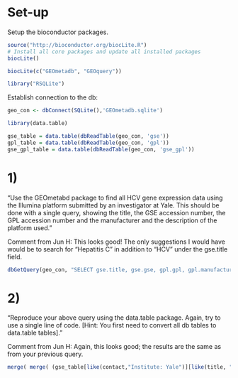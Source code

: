 Set-up
========================================================
Setup the bioconductor packages.
```r
source("http://bioconductor.org/biocLite.R")
# Install all core packages and update all installed packages
biocLite()

biocLite(c("GEOmetadb", "GEOquery"))

library("RSQLite")
```
Establish connection to the db:

```r
geo_con <- dbConnect(SQLite(),'GEOmetadb.sqlite')
```

```r
library(data.table)
```

```r
gse_table = data.table(dbReadTable(geo_con, 'gse'))
gpl_table = data.table(dbReadTable(geo_con, 'gpl'))
gse_gpl_table = data.table(dbReadTable(geo_con, 'gse_gpl'))
```
1)
=====================
"Use the GEOmetabd package to find all HCV gene expression data using the Illumina platform submitted by an investigator at Yale. This should be done with a single query, showing the title, the GSE accession number, the GPL accession number and the manufacturer and the description of the platform used."

Comment from Jun H: This looks good! The only suggestions I would have would be to search for "Hepatitis C" in addition to "HCV" under the gse.title field.

```r
dbGetQuery(geo_con, "SELECT gse.title, gse.gse, gpl.gpl, gpl.manufacturer, gpl.description FROM (gse JOIN gse_gpl ON gse.gse=gse_gpl.gse) j JOIN gpl ON j.gpl=gpl.gpl WHERE gpl.Title LIKE '%Illumina%' AND gse.contact LIKE '%Institute: Yale %'  AND gse.Title LIKE '%HCV%' LIMIT 5;")
```

2)
=========================
"Reproduce your above query using the data.table package. Again, try to use a single line of code. [Hint: You first need to convert all db tables to data.table tables]."

Comment from Jun H: Again, this looks good; the results are the same as from your previous query. 
```r
merge( merge( (gse_table[like(contact,"Institute: Yale")][like(title, "HCV")]), gse_gpl_table, by = "gse",  suffixes = c(".gse_inner",".gse_gpl") ), gpl_table[like(title, "Illumina")], by = "gpl", suffixes = c(".gse", ".gpl") )[,list(title.gse, gse, gpl, manufacturer, description)]
```

